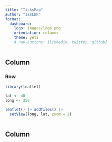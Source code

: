 ```yaml
---
title: "TicksMap"
author: "IZSLER"
format: 
  dashboard:
    logo: images/logo.png
    orientation: columns
    theme: yeti
    # nav-buttons: [linkedin, twitter, github]
---
```


## Column

### Row 

:::{.card title="Aree di rischio"}
```r
library(leaflet)

lat <- 48
long <- 350

leaflet() |> addTiles() |> 
  setView(long, lat, zoom = 2)
 
```
:::
## Column
 
```r

```
  
 